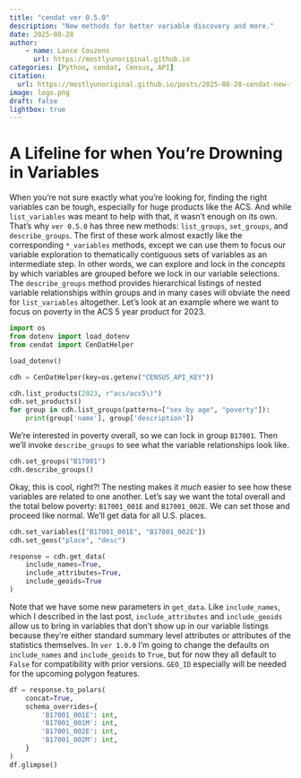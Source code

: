 ```yaml
---
title: "cendat ver 0.5.0"
description: "New methods for better variable discovery and more."
date: 2025-08-28
author:
    - name: Lance Couzens
      url: https://mostlyunoriginal.github.io  
categories: [Python, cendat, Census, API]
citation: 
  url: https://mostlyunoriginal.github.io/posts/2025-08-28-cendat-new-features/
image: logo.png 
draft: false
lightbox: true
---
```


# A Lifeline for when You're Drowning in Variables

When you're not sure exactly what you're looking for, finding the right variables can be tough, especially for huge products like the ACS. And while `list_variables` was meant to help with that, it wasn't enough on its own. That's why `ver 0.5.0` has three new methods: `list_groups`, `set_groups`, and `describe_groups`. The first of these work almost exactly like the corresponding `*_variables` methods, except we can use them to focus our variable exploration to thematically contiguous sets of variables as an intermediate step. In other words, we can explore and lock in the *concepts* by which variables are grouped before we lock in our variable selections. The `describe_groups` method provides hierarchical listings of nested variable relationships within groups and in many cases will obviate the need for `list_variables` altogether. Let's look at an example where we want to focus on poverty in the ACS 5 year product for 2023.

```python
import os
from dotenv import load_dotenv
from cendat import CenDatHelper

load_dotenv()

cdh = CenDatHelper(key=os.getenv("CENSUS_API_KEY"))

cdh.list_products(2023, r"acs/acs5\)")
cdh.set_products()
for group in cdh.list_groups(patterns=["sex by age", "poverty"]):
    print(group['name'], group['description'])
```

We're interested in poverty overall, so we can lock in group `B17001`. Then we'll invoke `describe_groups` to see what the variable relationships look like.

```python
cdh.set_groups("B17001")
cdh.describe_groups()
```

Okay, this is cool, right?! The nesting makes it *much* easier to see how these variables are related to one another. Let's say we want the total overall and the total below poverty: `B17001_001E` and `B17001_002E`. We can set those and proceed like normal. We'll get data for all U.S. places.

```python
cdh.set_variables(["B17001_001E", "B17001_002E"])
cdh.set_geos("place", "desc")

response = cdh.get_data(
    include_names=True,
    include_attributes=True,
    include_geoids=True
)
```

Note that we have some new parameters in `get_data`. Like `include_names`, which I described in the last post, `include_attributes` and `include_geoids` allow us to bring in variables that don't show up in our variable listings because they're either standard summary level attributes or attributes of the statistics themselves. In `ver 1.0.0` I'm going to change the defaults on `include_names` and `include_geoids` to `True`, but for now they all default to `False` for compatibility with prior versions. `GEO_ID` especially will be needed for the upcoming polygon features.

```python
df = response.to_polars(
    concat=True,
    schema_overrides={
        'B17001_001E': int,
        'B17001_001M': int,
        'B17001_002E': int,
        'B17001_002M': int,        
    }
)
df.glimpse()
```